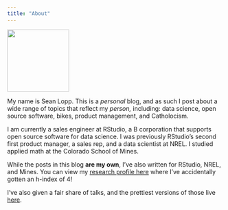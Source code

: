 ```yaml
---
title: "About"
---
```


![](images/paste-C11888D2.png){style="width: 144px;"}

My name is Sean Lopp. This is a *personal* blog, and as such I post about a wide range of topics that reflect my *person,* including: data science, open source software, bikes, product management, and Catholocism.

I am currently a sales engineer at RStudio, a B corporation that supports open source software for data science. I was previously RStudio's second first product manager, a sales rep, and a data scientist at NREL. I studied applied math at the Colorado School of Mines. \

While the posts in this blog **are my own**, I've also written for RStudio, NREL, and Mines. You can view my [research profile here](https://www.semanticscholar.org/author/Sean-Lopp/8719760) where I've accidentally gotten an h-index of 4!

I've also given a fair share of talks, and the prettiest versions of those live [here](https://rstudio.com/speakers/sean-lopp/).
